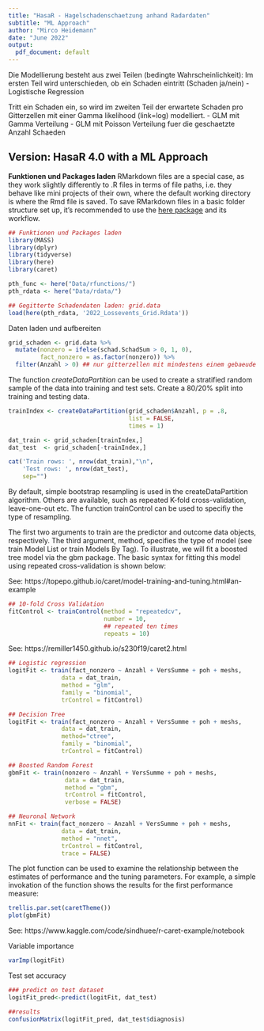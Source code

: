 ```yaml
---
title: "HasaR - Hagelschadenschaetzung anhand Radardaten"
subtitle: "ML Approach"
author: "Mirco Heidemann"
date: "June 2022"
output:
  pdf_document: default
---
```

Die Modellierung besteht aus zwei Teilen (bedingte Wahrscheinlichkeit):
Im ersten Teil wird unterschieden, ob ein Schaden eintritt (Schaden ja/nein)
  - Logistische Regression

Tritt ein Schaden ein, so wird im zweiten Teil der erwartete Schaden
pro Gitterzellen mit einer Gamma likelihood (link=log) modelliert.
- GLM mit Gamma Verteilung
- GLM mit Poisson Verteilung fuer die geschaetzte Anzahl Schaeden

Version: HasaR 4.0 with a ML Approach
---

**Funktionen und Packages laden**
RMarkdown files are a special case, as they work slightly differently to .R files in terms of file paths, i.e. they behave like mini projects of their own, where the default working directory is where the Rmd file is saved. To save RMarkdown files in a basic folder structure set up, it’s recommended to use the [here package](https://github.com/jennybc/here_here) and its workflow.
```r
## Funktionen und Packages laden
library(MASS)
library(dplyr)
library(tidyverse)
library(here)
library(caret)

pth_func <- here("Data/rfunctions/")
pth_rdata <- here("Data/rdata/")

## Gegitterte Schadendaten laden: grid.data
load(here(pth_rdata, '2022_Lossevents_Grid.Rdata'))
```

Daten laden und aufbereiten
```r
grid_schaden <- grid.data %>%
  mutate(nonzero = ifelse(schad.SchadSum > 0, 1, 0),
         fact_nonzero = as.factor(nonzero)) %>%
  filter(Anzahl > 0) ## nur gitterzellen mit mindestens einem gebaeude
```

The function *createDataPartition* can be used to create a stratified random sample of the data into training and test sets. Create a 80/20% split into training and testing data.
```r
trainIndex <- createDataPartition(grid_schaden$Anzahl, p = .8, 
                                  list = FALSE, 
                                  times = 1)

dat_train <- grid_schaden[trainIndex,]
dat_test  <- grid_schaden[-trainIndex,]

cat('Train rows: ', nrow(dat_train),"\n",
    'Test rows: ', nrow(dat_test),
    sep="")
```
By default, simple bootstrap resampling is used in the createDataPartition algorithm. Others are available, such as repeated K-fold cross-validation, leave-one-out etc. The function trainControl can be used to specifiy the type of resampling.

The first two arguments to train are the predictor and outcome data objects, respectively. The third argument, method, specifies the type of model (see train Model List or train Models By Tag). To illustrate, we will fit a boosted tree model via the gbm package. The basic syntax for fitting this model using repeated cross-validation is shown below:

See: https://topepo.github.io/caret/model-training-and-tuning.html#an-example
```r
## 10-fold Cross Validation
fitControl <- trainControl(method = "repeatedcv",
                           number = 10,
                           ## repeated ten times
                           repeats = 10)
```

See: https://remiller1450.github.io/s230f19/caret2.html
```r
## Logistic regression
logitFit <- train(fact_nonzero ~ Anzahl + VersSumme + poh + meshs,
               data = dat_train,
               method = "glm",
               family = "binomial",
               trControl = fitControl)

## Decision Tree
logitFit <- train(fact_nonzero ~ Anzahl + VersSumme + poh + meshs,
               data = dat_train,
               method="ctree",
               family = "binomial",
               trControl = fitControl)

## Boosted Random Forest
gbmFit <- train(nonzero ~ Anzahl + VersSumme + poh + meshs,
                data = dat_train, 
                method = "gbm", 
                trControl = fitControl,
                verbose = FALSE)

## Neuronal Network
nnFit <- train(fact_nonzero ~ Anzahl + VersSumme + poh + meshs,
               data = dat_train,
               method = "nnet",
               trControl = fitControl,
               trace = FALSE)
```

The plot function can be used to examine the relationship between the estimates of performance and the tuning parameters. For example, a simple invokation of the function shows the results for the first performance measure:
```r
trellis.par.set(caretTheme())
plot(gbmFit)  
```

See: https://www.kaggle.com/code/sindhuee/r-caret-example/notebook

Variable importance
```r
varImp(logitFit)
```

Test set accuracy
```r
### predict on test dataset
logitFit_pred<-predict(logitFit, dat_test)

##results
confusionMatrix(logitFit_pred, dat_test$diagnosis)
```



